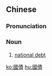 {{also|国債}}

==Chinese==
{{zh-forms|s=国债}}

===Pronunciation===
{{zh-pron
|m=guózhài
|c=gwok3 zaai3
|mn=kok-chè
|cat=n
}}

===Noun===
{{zh-noun}}

# [[national debt]]

[[ko:國債]]
[[hu:國債]]